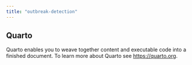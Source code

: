 ```yaml
---
title: "outbreak-detection"
---
```


## Quarto

Quarto enables you to weave together content and executable code into a finished document. To learn more about Quarto see <https://quarto.org>.

